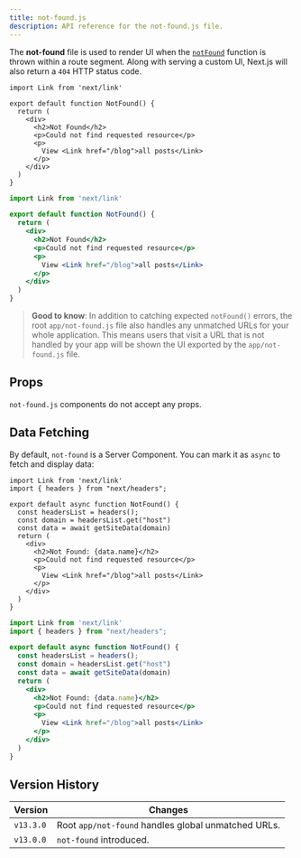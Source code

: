 ```yaml
---
title: not-found.js
description: API reference for the not-found.js file.
---
```


The **not-found** file is used to render UI when the [`notFound`](/docs/app/api-reference/functions/not-found) function is thrown within a route segment. Along with serving a custom UI, Next.js will also return a `404` HTTP status code.

```tsx filename="app/blog/not-found.tsx" switcher
import Link from 'next/link'

export default function NotFound() {
  return (
    <div>
      <h2>Not Found</h2>
      <p>Could not find requested resource</p>
      <p>
        View <Link href="/blog">all posts</Link>
      </p>
    </div>
  )
}
```

```jsx filename="app/blog/not-found.js" switcher
import Link from 'next/link'

export default function NotFound() {
  return (
    <div>
      <h2>Not Found</h2>
      <p>Could not find requested resource</p>
      <p>
        View <Link href="/blog">all posts</Link>
      </p>
    </div>
  )
}
```

> **Good to know**: In addition to catching expected `notFound()` errors, the root `app/not-found.js` file also handles any unmatched URLs for your whole application. This means users that visit a URL that is not handled by your app will be shown the UI exported by the `app/not-found.js` file.

## Props

`not-found.js` components do not accept any props.

## Data Fetching

By default, `not-found` is a Server Component. You can mark it as `async` to fetch and display data:


```tsx filename="app/blog/not-found.tsx" switcher
import Link from 'next/link'
import { headers } from "next/headers";

export default async function NotFound() {
  const headersList = headers();
  const domain = headersList.get("host")
  const data = await getSiteData(domain)
  return (
    <div>
      <h2>Not Found: {data.name}</h2>
      <p>Could not find requested resource</p>
      <p>
        View <Link href="/blog">all posts</Link>
      </p>
    </div>
  )
}
```

```jsx filename="app/blog/not-found.js" switcher
import Link from 'next/link'
import { headers } from "next/headers";

export default async function NotFound() {
  const headersList = headers();
  const domain = headersList.get("host")
  const data = await getSiteData(domain)
  return (
    <div>
      <h2>Not Found: {data.name}</h2>
      <p>Could not find requested resource</p>
      <p>
        View <Link href="/blog">all posts</Link>
      </p>
    </div>
  )
}
```

## Version History

| Version   | Changes                                             |
| --------- | --------------------------------------------------- |
| `v13.3.0` | Root `app/not-found` handles global unmatched URLs. |
| `v13.0.0` | `not-found` introduced.                             |
